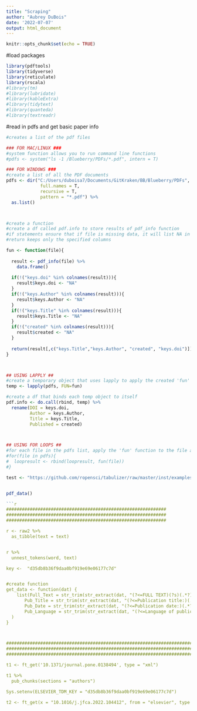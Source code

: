 ---
title: "Scraping"
author: "Aubrey DuBois"
date: '2022-07-07'
output: html_document
---

```{r setup, include=FALSE}
knitr::opts_chunk$set(echo = TRUE)
```


#load packages
```{r load packages}

library(pdftools)
library(tidyverse)
library(reticulate)
library(rscala)
#library(tm)
#library(lubridate)
#library(kableExtra)
#library(tidytext)
#library(quanteda)
#library(textreadr)


```

#read in pdfs and get basic paper info

```{r read pdfs and get basic paper info}

#creates a list of the pdf files

### FOR MAC/LINUX ###
#system function allows you to run command line functions
#pdfs <- system("ls -1 /Blueberry/PDFs/*.pdf", intern = T)

### FOR WINDOWS ###
#create a list of all the PDF documents
pdfs <- dir("C:/Users/duboisa7/Documents/GitKraken/BB/Blueberry/PDFs",
             full.names = T,
             recursive = T,
             pattern = "*.pdf") %>%
  as.list()



#create a function
#create a df called pdf.info to store results of pdf_info function
#if statements ensure that if file is missing data, it will list NA in that column
#return keeps only the specified columns

fun <- function(file){
  
  result <- pdf_info(file) %>% 
    data.frame()
  
  if(!("keys.doi" %in% colnames(result))){
    result$keys.doi <- "NA"
  }
  if(!("keys.Author" %in% colnames(result))){
    result$keys.Author <- "NA"
  }
  if(!("keys.Title" %in% colnames(result))){
    result$keys.Title <- "NA"
  }
  if(!("created" %in% colnames(result))){
    result$created <- "NA"
  }
  
  return(result[,c("keys.Title","keys.Author", "created", "keys.doi")]) 
}



## USING LAPPLY ##
#create a temporary object that uses lapply to apply the created 'fun' function to all pdfs in the list 'pdfs'
temp <- lapply(pdfs, FUN=fun)

#create a df that binds each temp object to itself
pdf.info <- do.call(rbind, temp) %>%
  rename(DOI = keys.doi,
         Author = keys.Author,
         Title = keys.Title,
         Published = created)



## USING FOR LOOPS ##
#for each file in the pdfs list, apply the 'fun' function to the file and bind the results together
#for(file in pdfs){
#  loopresult <- rbind(loopresult, fun(file))
#}

```

```{r pull tables}

test <- "https://github.com/ropensci/tabulizer/raw/master/inst/examples/data.pdf"


pdf_data()

```


```{r pull materials and methods section}



```{r testing random methods}



#############################################################
#############################################################
#############################################################

r <- raw2 %>%
  as_tibble(text = text)


r %>%
  unnest_tokens(word, text)

key <-  "d35db8b36f9daa0bf919e69e06177c7d"


#create function 
get_data <- function(dat) {
    list(Full_Text = str_trim(str_extract(dat, "(?<=FULL TEXT)(?s)(.*?)(?=CREDIT)")),
       Pub_Title = str_trim(str_extract(dat, "(?<=Publication title:)(.*?)(?=;)")),
       Pub_Date = str_trim(str_extract(dat, "(?<=Publication date:)(.*?)(?=\\\\n)")),
       Pub_Language = str_trim(str_extract(dat, "(?<=Language of publication:)(.*?)(?=\\\\n)"))
  )
}



####################################################################################
####################################################################################
####################################################################################

t1 <- ft_get('10.1371/journal.pone.0138494', type = "xml")

t1 %>%
  pub_chunks(sections = "authors")

Sys.setenv(ELSEVIER_TDM_KEY = "d35db8b36f9daa0bf919e69e06177c7d")

t2 <- ft_get(x = "10.1016/j.jfca.2022.104412", from = "elsevier", type = "xml", elsevieropts = list(retain_non_ft = TRUE))




```
  
